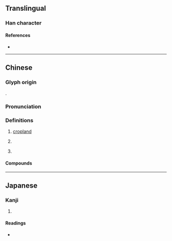 {{character info/new}}
==Translingual==

===Han character===
{{Han char|rn=102|rad=田|as=04|sn=9|four=61047|canj=WHE|ids=⿰田反}}

====References====
* {{Han ref|kx=0760.100|dkj=21767|dj=1170.040|hdz=42533.100|uh=7548|ud=30024|bh=CFDB|bd=53211}}

----

==Chinese==
{{zh-forms}}

===Glyph origin===
{{Han etym}}
{{Han compound|田|反|c1=s|c2=p|t1=field|ls=psc}}.

===Pronunciation===
{{zh-pron
|m=fàn
|c=faan3
|mc=y
|oc=y
|ma=
|cat=n
}}

===Definitions===
{{zh-hanzi}}

# {{lb|zh|dialect}} [[cropland]]
# {{zh-classifier|large fields}}
# {{non-gloss|Used in placenames.}}
#: {{zh-x|張 家 畈 鎮|Zhangjiafan township in [[Hubei]] province {{zh-also|{{w|zh:張家畈鎮|張家畈鎮}}}}}}
#: {{zh-x|田 畈 街 鎮|Tianfanjie township in [[Jiangxi]] province {{zh-also|{{w|zh:田畈街鎮|田畈街鎮}}}}}}

====Compounds====
{{zh-der|畈田|孛畈|小米畈|張家畈|田畈街|芳畈|龙潭畈|赵家畈|彭畈|塔畈|龙门畈|刘畈|大畈|聂畈|马畈|莘畈|沙畈|三里畈|袁畈|两畈|王祥畈|吴畈|火连畈|曹畈|}}

----

==Japanese==

===Kanji===
{{ja-kanji|grade=|rs=田04}}

# {{defn|lang=ja|sort=田04}}

====Readings====
* {{ja-readings|on=[[はん]] (han), [[ほん]] (hon)|kun=|nanori=}}